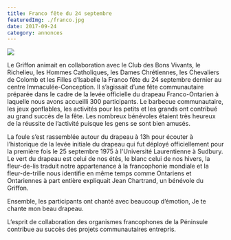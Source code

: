 ```yaml
---
title: Franco fête du 24 septembre
featuredImg: ./franco.jpg
date: 2017-09-24
category: annonces
---
```


<div class="post-image float-left">

![](./franco.jpg)

</div>

Le Griffon animait en collaboration avec le Club des Bons Vivants, le Richelieu, les Hommes Catholiques, les Dames Chrétiennes, les Chevaliers de Colomb et les Filles d’Isabelle la Franco fête du 24 septembre dernier au centre Immaculée-Conception.  Il s’agissait d’une fête communautaire préparée dans le cadre de la levée officielle du drapeau Franco-Ontarien à laquelle nous avons accueilli 300 participants.  Le barbecue communautaire, les jeux gonflables, les activités pour les petits et les grands ont contribué au grand succès de la fête.  Les nombreux bénévoles étaient très heureux de la réussite  de l’activité puisque les gens se sont bien amusés.

La foule s’est rassemblée autour du drapeau à 13h pour écouter à l’historique de la levée initiale du drapeau qui fut déployé officiellement pour la première fois le 25 septembre 1975 à l'Université Laurentienne à Sudbury.  Le vert du drapeau est celui de nos étés, le blanc celui de nos hivers, la fleur-de-lis traduit notre appartenance à la francophonie mondiale et la fleur-de-trille nous identifie en même temps comme Ontariens et Ontariennes à part entière expliquait  Jean Chartrand, un bénévole du Griffon.

Ensemble, les participants ont chanté avec beaucoup d’émotion, Je te chante mon beau drapeau.

L’esprit de collaboration des organismes francophones de la Péninsule contribue au succès des projets communautaires entrepris.